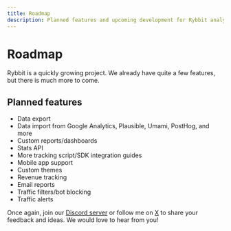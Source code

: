 ```yaml
---
title: Roadmap
description: Planned features and upcoming development for Rybbit analytics platform
---
```


# Roadmap

Rybbit is a quickly growing project. We already have quite a few features, but there is much more to come.

## Planned features

- Data export
- Data import from Google Analytics, Plausible, Umami, PostHog, and more
- Custom reports/dashboards
- Stats API
- More tracking script/SDK integration guides
- Mobile app support
- Custom themes
- Revenue tracking
- Email reports
- Traffic filters/bot blocking
- Traffic alerts

Once again, join our [Discord server](https://discord.gg/DEhGb4hYBj) or follow me on [X](https://x.com/yang_frog) to share your feedback and ideas. We would love to hear from you!